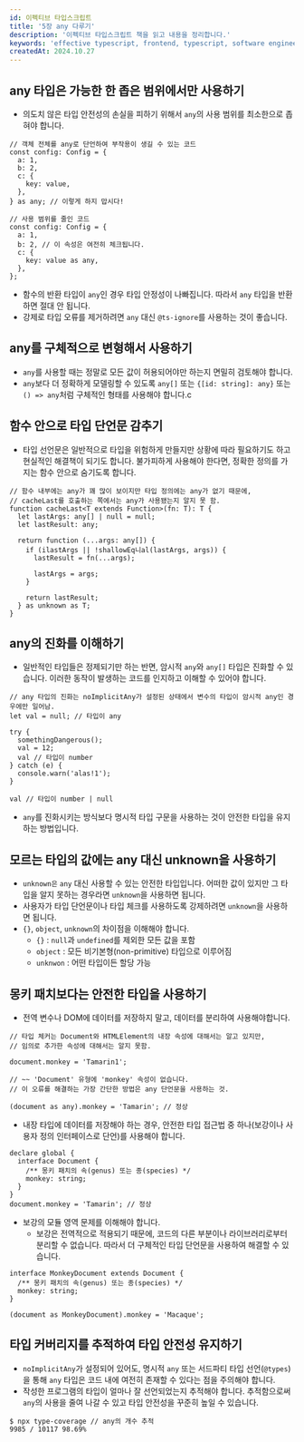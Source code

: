 ```yaml
---
id: 이펙티브 타입스크립트
title: '5장 any 다루기'
description: '이펙티브 타입스크립트 책을 읽고 내용을 정리합니다.'
keywords: 'effective typescript, frontend, typescript, software engineering, book'
createdAt: 2024.10.27
---
```


## **any** 타입은 가능한 한 좁은 범위에서만 사용하기

- 의도치 않은 타입 안전성의 손실을 피하기 위해서 `any`의 사용 범위를 최소한으로 좁혀야 합니다.

```tsx
// 객체 전체를 any로 단언하여 부작용이 생길 수 있는 코드
const config: Config = {
  a: 1,
  b: 2,
  c: {
    key: value,
  },
} as any; // 이렇게 하지 맙시다!

// 사용 범위를 줄인 코드
const config: Config = {
  a: 1,
  b: 2, // 이 속성은 여전히 체크됩니다.
  c: {
    key: value as any,
  },
};
```

- 함수의 반환 타입이 `any`인 경우 타입 안정성이 나빠집니다. 따라서 `any` 타입을 반환하면 절대 안 됩니다.
- 강제로 타입 오류를 제거하려면 `any` 대신 `@ts-ignore`를 사용하는 것이 좋습니다.

## **any**를 구체적으로 변형해서 사용하기

- `any`를 사용할 때는 정말로 모든 값이 허용되어야만 하는지 면밀히 검토해야 합니다.
- `any`보다 더 정확하게 모델링할 수 있도록 `any[]` 또는 `{[id: string]: any}` 또는 `() => any`처럼 구체적인 형태를 사용해야 합니다.c

## 함수 안으로 타입 단언문 감추기

- 타입 선언문은 일반적으로 타입을 위험하게 만들지만 상황에 따라 필요하기도 하고 현실적인 해결책이 되기도 합니다. 불가피하게 사용해야 한다면, 정확한 정의를 가지는 함수 안으로 숨기도록 합니다.

```
// 함수 내부에는 any가 꽤 많이 보이지만 타입 정의에는 any가 없기 때문에,
// cacheLast를 호출하는 쪽에서는 any가 사용됐는지 알지 못 함.
function cacheLast<T extends Function>(fn: T): T {
  let lastArgs: any[] | null = null;
  let lastResult: any;

  return function (...args: any[]) {
    if (ilastArgs || !shallowEq니al(lastArgs, args)) {
      lastResult = fn(...args);

      lastArgs = args;
    }

    return lastResult;
  } as unknown as T;
}

```

## any의 진화를 이해하기

- 일반적인 타입들은 정제되기만 하는 반면, 암시적 `any`와 `any[]` 타입은 진화할 수 있습니다. 이러한 동작이 발생하는 코드를 인지하고 이해할 수 있어야 합니다.

```
// any 타입의 진화는 noImplicitAny가 설정된 상태에서 변수의 타입이 암시적 any인 경우에만 일어남.
let val = null; // 타입이 any

try {
  somethingDangerous();
  val = 12;
  val // 타입이 number
} catch (e) {
  console.warn('alas!1');
}

val // 타입이 number | null

```

- `any`를 진화시키는 방식보다 명시적 타입 구문을 사용하는 것이 안전한 타입을 유지하는 방법입니다.

## 모르는 타입의 값에는 any 대신 unknown을 사용하기

- `unknown은` `any` 대신 사용할 수 있는 안전한 타입입니다. 어떠한 값이 있지만 그 타입을 알지 못하는 경우라면 `unknown`을 사용하면 됩니다.
- 사용자가 타입 단언문이나 타입 체크를 사용하도록 강제하려면 `unknown`을 사용하면 됩니다.
- `{}`, `object`, `unknown`의 차이점을 이해해야 합니다.
  - `{}` : `null`과 `undefined`를 제외한 모든 값을 포함
  - `object` : 모든 비기본형(non-primitive) 타입으로 이루어짐
  - `unknwon` : 어떤 타입이든 할당 가능

## 몽키 패치보다는 안전한 타입을 사용하기

- 전역 변수나 DOM에 데이터를 저장하지 말고, 데이터를 분리하여 사용해야합니다.

```tsx
// 타입 체커는 Document와 HTMLElement의 내장 속성에 대해서는 알고 있지만,
// 임의로 추가한 속성에 대해서는 알지 못함.

document.monkey = 'Tamarin1';

// ~~ 'Document' 유형에 'monkey' 속성이 없습니다.
// 이 오류를 해결하는 가장 간단한 방법은 any 단언문을 사용하는 것.

(document as any).monkey = 'Tamarin'; // 정상
```

- 내장 타입에 데이터를 저장해야 하는 경우, 안전한 타입 접근법 중 하나(보강이나 사용자 정의 인터페이스로 단언)를 사용해야 합니다.

```tsx
declare global {
  interface Document {
    /** 몽키 패치의 속(genus) 또는 종(species) */
    monkey: string;
  }
}
document.monkey = 'Tamarin'; // 정상
```

- 보강의 모듈 영역 문제를 이해해야 합니다.
  - 보강은 전역적으로 적용되기 때문에, 코드의 다른 부분이나 라이브러리로부터 분리할 수 없습니다. 따라서 더 구체적인 타입 단언문을 사용하여 해결할 수 있습니다.

```tsx
interface MonkeyDocument extends Document {
  /** 몽키 패치의 속(genus) 또는 종(species) */
  monkey: string;
}

(document as MonkeyDocument).monkey = 'Macaque';
```

## 타입 커버리지를 추적하여 타입 안전성 유지하기

- `noImplicitAny`가 설정되어 있어도, 명시적 `any` 또는 서드파티 타입 선언(`@types`)을 통해 `any` 타입은 코드 내에 여전히 존재할 수 있다는 점을 주의해야 합니다.
- 작성한 프로그램의 타입이 얼마나 잘 선언되었는지 추적해야 합니다. 추적함으로써 `any`의 사용을 줄여 나갈 수 있고 타입 안전성을 꾸준히 높일 수 있습니다.

```tsx
$ npx type-coverage // any의 개수 추적
9985 / 10117 98.69%
```
